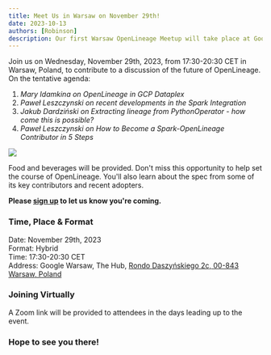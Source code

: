 ```yaml
---
title: Meet Us in Warsaw on November 29th!
date: 2023-10-13
authors: [Robinson]
description: Our first Warsaw OpenLineage Meetup will take place at Google's Warsaw HQ.
---
```


Join us on Wednesday, November 29th, 2023, from 17:30-20:30 CET in Warsaw, Poland, to 
contribute to a discussion of the future of OpenLineage. On the tentative agenda:
1. *Mary Idamkina on OpenLineage in GCP Dataplex*
2. *Paweł Leszczynski on recent developments in the Spark Integration*
3. *Jakub Dardziński on Extracting lineage from PythonOperator - how come this is possible?*
4. *Paweł Leszczynski on How to Become a Spark-OpenLineage Contributor in 5 Steps*

![](./banner.svg#banner)

<!--truncate-->

Food and beverages will be provided. Don't miss this opportunity to help set the course of OpenLineage. You'll also learn about the spec from some of its key contributors and recent adopters.

**Please [sign up](https://www.meetup.com/warsaw-openlineage-meetup-group/events/296705558/?utm_medium=referral&utm_campaign=share-btn_savedevents_share_modal&utm_source=link) to let us know you're coming.**

### Time, Place & Format

Date: November 29th, 2023  
Format: Hybrid  
Time: 17:30-20:30 CET  
Address: Google Warsaw, The Hub, [Rondo Daszyńskiego 2c, 00-843 Warsaw, Poland](https://maps.app.goo.gl/YAbrkbf1zNAKi3RG7)

### Joining Virtually

A Zoom link will be provided to attendees in the days leading up to the event.

### Hope to see you there!
